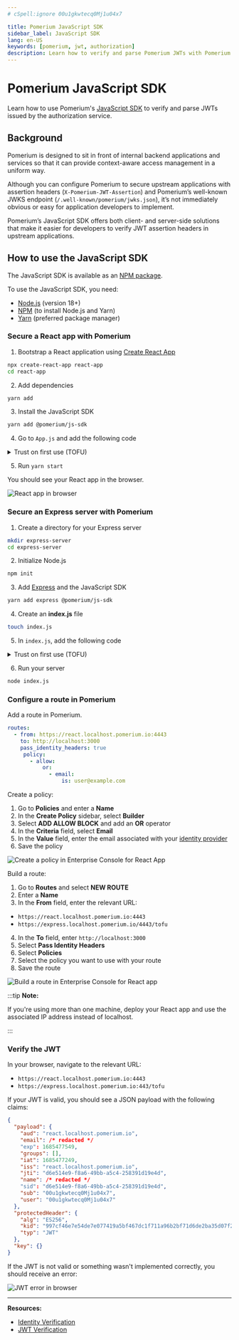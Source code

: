 ```yaml
---
# cSpell:ignore 00u1gkwtecq0Mj1u04x7

title: Pomerium JavaScript SDK
sidebar_label: JavaScript SDK
lang: en-US
keywords: [pomerium, jwt, authorization]
description: Learn how to verify and parse Pomerium JWTs with Pomerium's JavaScript SDK.
---
```



# Pomerium JavaScript SDK

Learn how to use Pomerium's [JavaScript SDK](https://github.com/pomerium/js-sdk) to verify and parse JWTs issued by the authorization service.

## Background

Pomerium is designed to sit in front of internal backend applications and services so that it can provide context-aware access management in a uniform way.

Although you can configure Pomerium to secure upstream applications with assertion headers (`X-Pomerium-JWT-Assertion`) and Pomerium’s well-known JWKS endpoint (`/.well-known/pomerium/jwks.json`), it’s not immediately obvious or easy for application developers to implement.

Pomerium’s JavaScript SDK offers both client- and server-side solutions that make it easier for developers to verify JWT assertion headers in upstream applications.

## How to use the JavaScript SDK

The JavaScript SDK is available as an [NPM package](https://www.npmjs.com/package/@pomerium/js-sdk).

To use the JavaScript SDK, you need:

- [Node.js](https://nodejs.org/en/download/) (version 18+)
- [NPM](https://www.npmjs.com/) (to install Node.js and Yarn)
- [Yarn](https://classic.yarnpkg.com/lang/en/docs/install/#mac-stable) (preferred package manager)

<Tabs>
<TabItem value="React app" label="React app">

### Secure a React app with Pomerium

1. Bootstrap a React application using [Create React App](https://reactjs.org/docs/create-a-new-react-app.html#create-react-app)

```bash
npx create-react-app react-app
cd react-app
```

2. Add dependencies

```bash
yarn add
```

3. Install the JavaScript SDK

```bash
yarn add @pomerium/js-sdk
```

4. Go to `App.js` and add the following code

<ReactApp />

<details>
  <summary>Trust on first use (TOFU)</summary>
  <div>

The `issuer` and `audience` parameters are optional. If you don’t define them, `PomeriumVerifier` applies `firstUse` by default to the JWT provided by the identity provider. `PomeriumVerifier` verifies subsequent requests with these claims.

If you define the `issuer` and `audience` parameters, `PomeriumVerifier` verifies their values against the claims provided by the identity provider.

The `issuer` and `audience` will both be set to the URL of the upstream application without the prefixed protocol (for example, `httpbin.corp.example.com`).

  </div>
</details>

5. Run `yarn start`

You should see your React app in the browser.

![React app in browser](img/js-sdk/js-sdk-react-app-browser.png)

</TabItem>
<TabItem value="Express server" label="Express server">

### Secure an Express server with Pomerium

1. Create a directory for your Express server

```bash
mkdir express-server
cd express-server
```

2. Initialize Node.js

```bash
npm init
```

3. Add [Express](https://expressjs.com/) and the JavaScript SDK

```bash
yarn add express @pomerium/js-sdk
```

4. Create an **index.js** file

```bash
touch index.js
```

5. In `index.js`, add the following code

<ExpressServer />

<details>
  <summary>Trust on first use (TOFU)</summary>
  <div>

The `issuer` and `audience` parameters are optional. If you don’t define them, `PomeriumVerifier` applies `firstUse` by default to the JWT provided by the identity provider. `PomeriumVerifier` verifies subsequent requests with these claims.

If you define the `issuer` and `audience` parameters, `PomeriumVerifier` verifies their values against the claims provided by the identity provider.

The `issuer` and `audience` will both be set to the URL of the upstream application without the prefixed protocol (for example, `httpbin.corp.example.com`).

  </div>
</details>

6. Run your server

```bash
node index.js
```

</TabItem>

</Tabs>

### Configure a route in Pomerium

Add a route in Pomerium.

<Tabs>

<TabItem value="Core" label="Core">

```yaml title="pomerium core"
routes:
  - from: https://react.localhost.pomerium.io:4443
    to: http://localhost:3000
    pass_identity_headers: true
     policy:
       - allow:
           or:
             - email:
                 is: user@example.com
```

</TabItem>
<TabItem value="Enterprise" label="Enterprise">

Create a policy:

1. Go to **Policies** and enter a **Name**
2. In the **Create Policy** sidebar, select **Builder**
3. Select **ADD ALLOW BLOCK** and add an **OR** operator
4. In the **Criteria** field, select **Email**
5. In the **Value** field, enter the email associated with your [identity provider](/docs/identity-providers)
6. Save the policy

![Create a policy in Enterprise Console for React App](img/js-sdk/js-sdk-enterprise-policy.png)

Build a route:

1. Go to **Routes** and select **NEW ROUTE**
2. Enter a **Name**
3. In the **From** field, enter the relevant URL:

- `https://react.localhost.pomerium.io:4443`
- `https://express.localhost.pomerium.io/4443/tofu`

4. In the **To** field, enter `http://localhost:3000`
5. Select **Pass Identity Headers**
6. Select **Policies**
7. Select the policy you want to use with your route
8. Save the route

![Build a route in Enterprise Console for React app](img/js-sdk/js-sdk-enterprise-route.png)

</TabItem>

</Tabs>

:::tip **Note:**

If you're using more than one machine, deploy your React app and use the associated IP address instead of localhost.

:::

### Verify the JWT

In your browser, navigate to the relevant URL:

- `https://react.localhost.pomerium.io:4443`
- `https://express.localhost.pomerium.io:443/tofu`

If your JWT is valid, you should see a JSON payload with the following claims:

```json
{
  "payload": {
    "aud": "react.localhost.pomerium.io",
    "email": /* redacted */
    "exp": 1685477549,
    "groups": [],
    "iat": 1685477249,
    "iss": "react.localhost.pomerium.io",
    "jti": "d6e514e9-f8a6-49bb-a5c4-258391d19e4d",
    "name": /* redacted */
    "sid": "d6e514e9-f8a6-49bb-a5c4-258391d19e4d",
    "sub": "00u1gkwtecq0Mj1u04x7",
    "user": "00u1gkwtecq0Mj1u04x7"
  },
  "protectedHeader": {
    "alg": "ES256",
    "kid": "997cf46e7e54de7e077419a5bf467dc1f711a96b2bf71d6de2ba35d07f29c3a2",
    "typ": "JWT"
  },
  "key": {}
}
```

If the JWT is not valid or something wasn't implemented correctly, you should receive an error:

![JWT error in browser](img/js-sdk/js-sdk-jwt-error.png)

---

**Resources:**

- [Identity Verification](/docs/capabilities/getting-users-identity)
- [JWT Verification](/docs/guides/jwt-verification)
